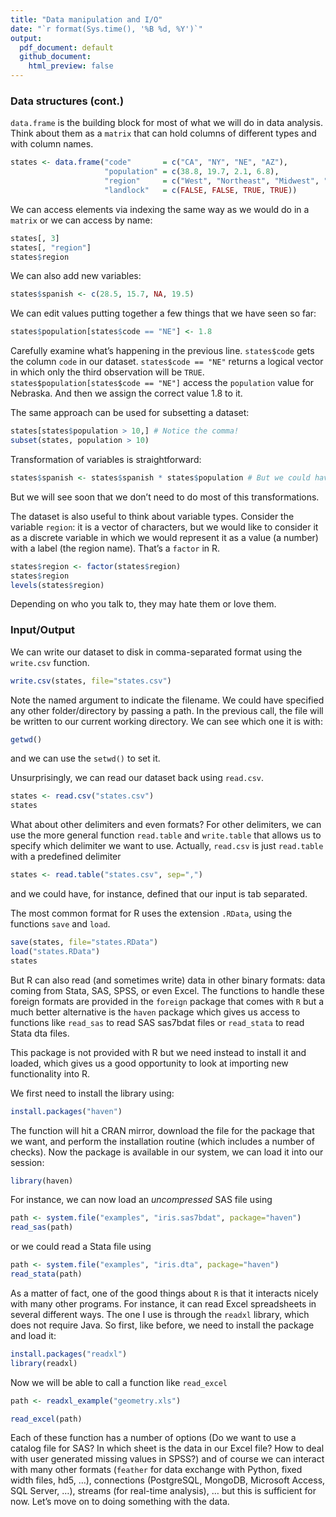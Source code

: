 ```yaml
--- 
title: "Data manipulation and I/O"
date: "`r format(Sys.time(), '%B %d, %Y')`"
output: 
  pdf_document: default
  github_document: 
    html_preview: false
---
```


### Data structures (cont.)

`data.frame` is the building block for most of what we will do in data analysis.
Think about them as a `matrix` that can hold columns of different types and with
column names.

```r
states <- data.frame("code"       = c("CA", "NY", "NE", "AZ"), 
                     "population" = c(38.8, 19.7, 2.1, 6.8), 
                     "region"     = c("West", "Northeast", "Midwest", "West"), 
                     "landlock"   = c(FALSE, FALSE, TRUE, TRUE))
```

We can access elements via indexing the same way as we would do in a `matrix` or we can access by name:
```r
states[, 3] 
states[, "region"]
states$region
```

We can also add new variables:

```r
states$spanish <- c(28.5, 15.7, NA, 19.5)
```

We can edit values putting together a few things that we have seen so far:

```r
states$population[states$code == "NE"] <- 1.8
```

Carefully examine what's happening in the previous line. `states$code` gets the
column `code` in our dataset. `states$code == "NE"` returns a logical vector in
which only the third observation will be `TRUE`. `states$population[states$code
== "NE"]` access the `population` value for Nebraska. And then we assign the
correct value 1.8 to it.

The same approach can be used for subsetting a dataset:
```r
states[states$population > 10,] # Notice the comma!
subset(states, population > 10)
```

Transformation of variables is straightforward:
```r
states$spanish <- states$spanish * states$population # But we could have used a new variable
```

But we will see soon that we don't need to do most of this transformations.

The dataset is also useful to think about variable types. Consider the variable
`region`: it is a vector of characters, but we would like to consider it as a
discrete variable in which we would represent it as a value (a number) with a
label (the region name). That's a `factor` in R.

```r
states$region <- factor(states$region)
states$region
levels(states$region)
```

Depending on who you talk to, they may hate them or love them. 

### Input/Output

We can write our dataset to disk in comma-separated format using the `write.csv` function. 

```r
write.csv(states, file="states.csv")
```

Note the named argument to indicate the filename. We could have specified any
other folder/directory by passing a path. In the previous call, the file will be
written to our current working directory. We can see which one it is with:

```r
getwd()
```

and we can use the `setwd()` to set it. 

Unsurprisingly, we can read our dataset back using `read.csv`.
```r
states <- read.csv("states.csv")
states
```

What about other delimiters and even formats? For other delimiters, we can use
the more general function `read.table` and `write.table` that allows us to
specify which delimiter we want to use. Actually, `read.csv` is just
`read.table` with a predefined delimiter

```r
states <- read.table("states.csv", sep=",")
```

and we could have, for instance, defined that our input is tab separated. 

The most common format for R uses the extension `.RData`, using the functions
`save` and `load`.

```r
save(states, file="states.RData")
load("states.RData")
states
```

But R can also read (and sometimes write) data in other binary formats: data
coming from Stata, SAS, SPSS, or even Excel. The functions to handle these
foreign formats are provided in the `foreign` package that comes with `R` but a
much better alternative is the `haven` package which gives us access to
functions like `read_sas` to read SAS sas7bdat files or `read_stata` to read
Stata dta files.

This package is not provided with R but we need instead to install it and
loaded, which gives us a good opportunity to look at importing new functionality
into R.

We first need to install the library using:

```r
install.packages("haven")
```

The function will hit a CRAN mirror, download the file for the package that we
want, and perform the installation routine (which includes a number of checks).
Now the package is available in our system, we can load it into our session:

```r
library(haven)
```

For instance, we can now load an _uncompressed_ SAS file using 

```r
path <- system.file("examples", "iris.sas7bdat", package="haven")
read_sas(path)
```

or we could read a Stata file using 

```r
path <- system.file("examples", "iris.dta", package="haven")
read_stata(path)
```

As a matter of fact, one of the good things about `R` is that it interacts
nicely with many other programs. For instance, it can read Excel spreadsheets in
several different ways. The one I use is through the `readxl` library, which
does not require Java. So first, like before, we need to install the package and
load it:

```r
install.packages("readxl")
library(readxl)
```

Now we will be able to call a function like `read_excel`

```r
path <- readxl_example("geometry.xls")
```

```r
read_excel(path)
```

Each of these function has a number of options (Do we want to use a catalog file
for SAS? In which sheet is the data in our Excel file? How to deal with user
generated missing values in SPSS?) and of course we can interact with many other
formats (`feather` for data exchange with Python, fixed width files, hd5, ...),
connections (PostgreSQL, MongoDB, Microsoft Access, SQL Server, ...), streams
(for real-time analysis), ... but this is sufficient for now. Let's move on to
doing something with the data. 
